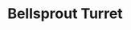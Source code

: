 ---
title: "Bellsprout Turret"
meta_title: "Bellsprout Turret craft"
description: "Craft de Bellsprout Turret"
rank: "c"
draft: false
name: "Bellsprout Turret"
recipe_img: "https://wiki.pokexgames.com/images/c/c8/Bellsprout_Turret.png"
level: 50
craft_time: 120
result: 1
value_npc: 1
ingredients:
  - name: "Electronic Scraps"
    quantity: 3
    item_img: "https://wiki.pokexgames.com/images/c/cb/Electronic_Scraps.png"
    value_npc: 1
---